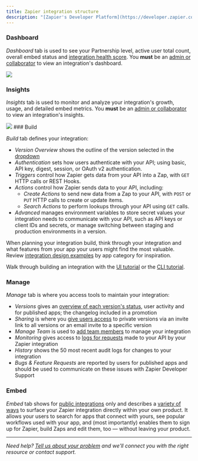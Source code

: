```yaml
---
title: Zapier integration structure
description: "[Zapier's Developer Platform](https://developer.zapier.com/) includes everything needed to build and manage a new Zapier integration. When you access your integration project by name, you'll see the left sidebar outlines the core project structure."
---
```


### Dashboard

_Dashboard_ tab is used to see your Partnership level, active user total count, overall embed status and [integration health score](/platform/publish/partner-program#integration-health-score). You **must** be an [admin or collaborator](/platform/manage/add-team) to view an integration's dashboard.

<Frame>
  <img src="/images/3b26f7098360a25ec055ab9be6713e9d.png"/>
</Frame>

### Insights

_Insights_ tab is used to monitor and analyze your integration's growth, usage, and detailed embed metrics. You **must** be an [admin or collaborator](/platform/manage/add-team) to view an integration's insights.

<Frame>
  <img src="/images/81930868f966d933d1edb90cc61623bc.png"/>
</Frame>
### Build

_Build_ tab defines your integration:

*   _Version Overview_ shows the outline of the version selected in the [dropdown](https://cdn.zappy.app/ca49500dc40cd1986693223661ab22b2.png)
*   _Authentication_ sets how users authenticate with your API; using basic, API key, digest, session, or OAuth v2 authentication.
*   _Triggers_ control how Zapier gets data from your API into a Zap, with `GET` HTTP calls or REST Hooks.
*   _Actions_ control how Zapier sends data to your API, including:
    *   _Create Actions_ to send new data from a Zap to your API, with `POST` or `PUT` HTTP calls to create or update items.
    *   _Search Actions_ to perform lookups through your API using `GET` calls.
*   _Advanced_ manages environment variables to store secret values your integration needs to communicate with your API, such as API keys or client IDs and secrets, or manage switching between staging and production environments in a version.

When planning your integration build, think through your integration and what features from your app your users might find the most valuable. Review [integration design examples](/platform/quickstart/must-have-triggers-and-actions) by app category for inspiration.

Walk through building an integration with the [UI tutorial](/platform/quickstart/ui-tutorial) or the [CLI tutorial](/platform/quickstart/cli-tutorial).

### Manage

_Manage_ tab is where you access tools to maintain your integration:

*   _Versions_ gives an [overview of each version's status](/platform/manage/versions), user activity and for published apps; the changelog included in a promotion
*   _Sharing_ is where you [give users access](/platform/manage/sharing) to private versions via an invite link to all versions or an email invite to a specific version
*   _Manage Team_ is used to [add team members](/platform/manage/add-team) to manage your integration
*   _Monitoring_ gives access to [logs for requests](/platform/build/test-monitoring#steps) made to your API by your Zapier integration
*   _History_ shows the 50 most recent audit logs for changes to your integration
*   _Bugs & Feature Requests_ are reported by users for published apps and should be used to communicate on these issues with Zapier Developer Support

### Embed

_Embed_ tab shows for [public integrations](/platform/quickstart/private-vs-public-integrations) only and describes a [variety of ways](https://platform.zapier.com/embed/full-zapier-experience) to surface your Zapier integration directly within your own product. It allows your users to search for apps that connect with yours, see popular workflows used with your app, and (most importantly) enables them to sign up for Zapier, build Zaps and edit them, too — without leaving your product.

- - -

_Need help? [Tell us about your problem](https://developer.zapier.com/contact) and we'll connect you with the right resource or contact support._
